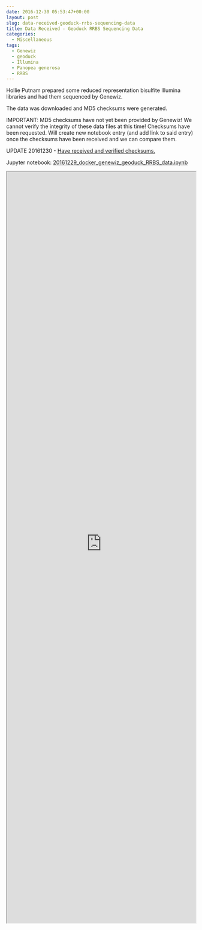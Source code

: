 ```yaml
---
date: 2016-12-30 05:53:47+00:00
layout: post
slug: data-received-geoduck-rrbs-sequencing-data
title: Data Received - Geoduck RRBS Sequencing Data
categories:
  - Miscellaneous
tags:
  - Genewiz
  - geoduck
  - Illumina
  - Panopea generosa
  - RRBS
---
```


Hollie Putnam prepared some reduced representation bisulfite Illumina libraries and had them sequenced by Genewiz.

The data was downloaded and MD5 checksums were generated.

IMPORTANT: MD5 checksums have not yet been provided by Genewiz! We cannot verify the integrity of these data files at this time! Checksums have been requested. Will create new notebook entry (and add link to said entry) once the checksums have been received and we can compare them.

UPDATE 20161230 - [Have received and verified checksums.](https://robertslab.github.io/sams-notebook/2016/12/30/data-management-geoduck-rrbs-data-integrity-verification.html)



Jupyter notebook: [20161229_docker_genewiz_geoduck_RRBS_data.ipynb
](https://github.com/sr320/LabDocs/blob/master/jupyter_nbs/sam/20161229_docker_genewiz_geoduck_RRBS_data.ipynb)

<iframe src="https://render.githubusercontent.com/view/ipynb?commit=095a44775a0efd8c26f7f70ec6ff0eb251a0b2dd&enc_url=68747470733a2f2f7261772e67697468756275736572636f6e74656e742e636f6d2f73723332302f4c6162446f63732f303935613434373735613065666438633236663766373065633666663065623235316130623264642f6a7570797465725f6e62732f73616d2f32303136313232395f646f636b65725f67656e6577697a5f67656f6475636b5f525242535f646174612e6970796e62&nwo=sr320%2FLabDocs&path=jupyter_nbs%2Fsam%2F20161229_docker_genewiz_geoduck_RRBS_data.ipynb&repository_id=13746500#03665ad7-2b0d-4777-ab98-79db65577e4f" width="100%" height="2000" scrolling="yes"></iframe>
